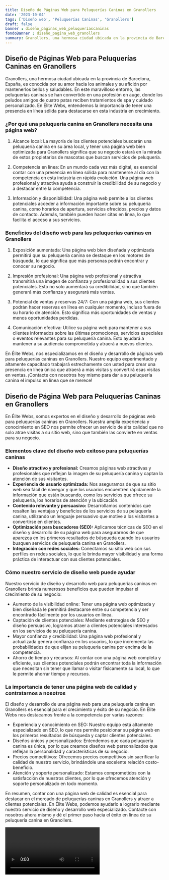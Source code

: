 ```yaml
---
title: Diseño de Páginas Web para Peluquerías Caninas en Granollers
date: '2023-10-04'
tags: ['Diseño web', 'Peluquerías Caninas', 'Granollers']
draft: false
banner : diseño_paginas_web_peluqueríascaninas
fondoBanner : diseño_pagina_web_granollers
summary: Granollers, una hermosa ciudad ubicada en la provincia de Barcelona, España, es conocida por su amor hacia los animales y su afición por mantenerlos bellos y saludables. En este maravilloso entorno, las peluquerías caninas se han convertido en una profesión en auge, donde los peludos amigos de cuatro patas reciben tratamientos de spa y cuidado personalizado. En Élite Webs, entendemos la importancia de tener una presencia en línea sólida para destacarse en esta industria en crecimiento.
---
```


## Diseño de Páginas Web para Peluquerías Caninas en Granollers

Granollers, una hermosa ciudad ubicada en la provincia de Barcelona, España, es conocida por su amor hacia los animales y su afición por mantenerlos bellos y saludables. En este maravilloso entorno, las peluquerías caninas se han convertido en una profesión en auge, donde los peludos amigos de cuatro patas reciben tratamientos de spa y cuidado personalizado. En Élite Webs, entendemos la importancia de tener una presencia en línea sólida para destacarse en esta industria en crecimiento.

### ¿Por qué una peluquería canina en Granollers necesita una página web?

1. Alcance local: La mayoría de los clientes potenciales buscarán una peluquería canina en su área local, y tener una página web bien optimizada para Granollers significa que su negocio estará en la mirada de estos propietarios de mascotas que buscan servicios de peluquería.

2. Competencia en línea: En un mundo cada vez más digital, es esencial contar con una presencia en línea sólida para mantenerse al día con la competencia en esta industria en rápida evolución. Una página web profesional y atractiva ayuda a construir la credibilidad de su negocio y a destacar entre la competencia.

3. Información y disponibilidad: Una página web permite a los clientes potenciales acceder a información importante sobre su peluquería canina, como horarios de apertura, servicios ofrecidos, precios y datos de contacto. Además, también pueden hacer citas en línea, lo que facilita el acceso a sus servicios.

### Beneficios del diseño web para las peluquerías caninas en Granollers

1. Exposición aumentada: Una página web bien diseñada y optimizada permitirá que su peluquería canina se destaque en los motores de búsqueda, lo que significa que más personas podrán encontrar y conocer su negocio.

2. Impresión profesional: Una página web profesional y atractiva transmitirá una imagen de confianza y profesionalidad a sus clientes potenciales. Esto no solo aumentará su credibilidad, sino que también generará más confianza y asegurará más ventas.

3. Potencial de ventas y reservas 24/7: Con una página web, sus clientes podrán hacer reservas en línea en cualquier momento, incluso fuera de su horario de atención. Esto significa más oportunidades de ventas y menos oportunidades perdidas.

4. Comunicación efectiva: Utilice su página web para mantener a sus clientes informados sobre las últimas promociones, servicios especiales o eventos relevantes para su peluquería canina. Esto ayudará a mantener a su audiencia comprometida y atraerá a nuevos clientes.

En Élite Webs, nos especializamos en el diseño y desarrollo de páginas web para peluquerías caninas en Granollers. Nuestro equipo experimentado y altamente capacitado trabajará estrechamente con usted para crear una presencia en línea única que atraerá a más visitas y convertirá esas visitas en ventas. ¡Contacte con nosotros hoy mismo para dar a su peluquería canina el impulso en línea que se merece!

<GifSeo />

<Cta />

## Diseño de Página Web para Peluquerías Caninas en Granollers

En Élite Webs, somos expertos en el diseño y desarrollo de páginas web para peluquerías caninas en Granollers. Nuestra amplia experiencia y conocimiento en SEO nos permite ofrecer un servicio de alta calidad que no solo atrae visitas a su sitio web, sino que también las convierte en ventas para su negocio.

### Elementos clave del diseño web exitoso para peluquerías caninas

- **Diseño atractivo y profesional:** Creamos páginas web atractivas y profesionales que reflejan la imagen de su peluquería canina y captan la atención de sus visitantes.
- **Experiencia de usuario optimizada:** Nos aseguramos de que su sitio web sea fácil de navegar y que los usuarios encuentren rápidamente la información que están buscando, como los servicios que ofrece su peluquería, los horarios de atención y la ubicación.
- **Contenido relevante y persuasivo:** Desarrollamos contenidos que resalten las ventajas y beneficios de los servicios de su peluquería canina, utilizando un lenguaje persuasivo que motive a los visitantes a convertirse en clientes.
- **Optimización para buscadores (SEO):** Aplicamos técnicas de SEO en el diseño y desarrollo de su página web para asegurarnos de que aparezca en los primeros resultados de búsqueda cuando los usuarios busquen servicios de peluquería canina en Granollers.
- **Integración con redes sociales:** Conectamos su sitio web con sus perfiles en redes sociales, lo que le brinda mayor visibilidad y una forma práctica de interactuar con sus clientes potenciales.

### Cómo nuestro servicio de diseño web puede ayudar

Nuestro servicio de diseño y desarrollo web para peluquerías caninas en Granollers brinda numerosos beneficios que pueden impulsar el crecimiento de su negocio:

- Aumento de la visibilidad online: Tener una página web optimizada y bien diseñada le permitirá destacarse entre su competencia y ser encontrado fácilmente por los usuarios en línea.
- Captación de clientes potenciales: Mediante estrategias de SEO y diseño persuasivo, logramos atraer a clientes potenciales interesados en los servicios de su peluquería canina.
- Mayor confianza y credibilidad: Una página web profesional y actualizada genera confianza en los usuarios, lo que incrementa las probabilidades de que elijan su peluquería canina por encima de la competencia.
- Ahorro de tiempo y recursos: Al contar con una página web completa y eficiente, sus clientes potenciales podrán encontrar toda la información que necesitan sin tener que llamar o visitar físicamente su local, lo que le permite ahorrar tiempo y recursos.

### La importancia de tener una página web de calidad y contratarnos a nosotros

El diseño y desarrollo de una página web para una peluquería canina en Granollers es esencial para el crecimiento y éxito de su negocio. En Élite Webs nos destacamos frente a la competencia por varias razones:

- Experiencia y conocimiento en SEO: Nuestro equipo está altamente especializado en SEO, lo que nos permite posicionar su página web en los primeros resultados de búsqueda y captar clientes potenciales.
- Diseños únicos y personalizados: Entendemos que cada peluquería canina es única, por lo que creamos diseños web personalizados que reflejan la personalidad y características de su negocio.
- Precios competitivos: Ofrecemos precios competitivos sin sacrificar la calidad de nuestro servicio, brindándole una excelente relación costo-beneficio.
- Atención y soporte personalizado: Estamos comprometidos con la satisfacción de nuestros clientes, por lo que ofrecemos atención y soporte personalizado en todo momento.

En resumen, contar con una página web de calidad es esencial para destacar en el mercado de peluquerías caninas en Granollers y atraer a clientes potenciales. En Élite Webs, podemos ayudarlo a lograrlo mediante nuestro servicio de diseño y desarrollo web especializado. Contacte con nosotros ahora mismo y dé el primer paso hacia el éxito en línea de su peluquería canina en Granollers.

<Video />

<CtaBot job='Peluquerías Caninas' city='Granollers'/>

<Gmaps query='Granollers+españa+maps' />